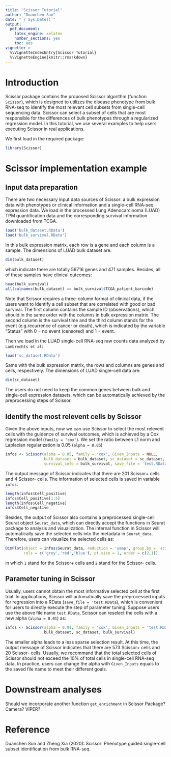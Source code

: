 ```yaml
---
title: "Scissor Tutorial"
author: "Duanchen Sun"
date: "`r Sys.Date()`"
output: 
  pdf_document:
    latex_engine: xelatex
    number_sections: yes
    toc: yes
vignette: >
  %\VignetteIndexEntry{Scissor Tutorial}
  %\VignetteEngine{knitr::rmarkdown}
---
```



# Introduction
Scissor package contains the proposed Scissor algorithm (function `Scissor`), which is designed to utilizes the disease phenotype from bulk RNA-seq to identify the most relevant cell subsets from single-cell sequencing data. Scissor can select a subset of cells that are most responsible for the differences of bulk phenotypes through a regularized regression model. In this tutorial, we use several examples to help users executing Scissor in real applications. 

We first load in the required package:
```r
library(Scissor)
```

# Scissor implementation example
## Input data preparation
There are two necessary input data sources of Scissor: a bulk expression data with phenotypes or clinical information and a single-cell RNA-seq expression data. We load in the processed Lung Adenocarcinoma (LUAD) TPM quantification data and the corresponding survival information downloaded from TCGA.
```r
load('bulk_dataset.RData')
load('bulk_survival.RData')
```

In this bulk expression matrix, each row is a gene and each column is a sample. The dimensions of LUAD bulk dataset are:
```r
dim(bulk_dataset)
```
which indicate there are totally 56716 genes and 471 samples. Besides, all of these samples have clinical outcomes:
```r
head(bulk_survival)
all(colnames(bulk_dataset) == bulk_survival$TCGA_patient_barcode)
```
Note that Scissor requires a three-column format of clinical data, if the users want to identify a cell subset that are correlated with good or bad survival. The first column contains the sample ID (observations), which should in the same order with the columns in bulk expression matrix. The second column is the survival time and the third column stands for the event (e.g.recurrence of cancer or death), which is indicated by the variable "Status" with 0 = no event (censored) and 1 = event. 

Then we load in the LUAD single-cell RNA-seq raw counts data analyzed by `Lambrechts et al`:
```r
load('sc_dataset.RData')
```
Same with the bulk expression matrix, the rows and columns are genes and cells, respectively. The dimensions of LUAD single-cell data are:
```r
dim(sc_dataset)
```
The users do not need to keep the common genes between bulk and single-cell expression datasets, which can be automatically achieved by the preprocessing steps of Scissor. 


## Identify the most relevent cells by Scissor
Given the above inputs, now we can use Scissor to select the most relevent cells with the guidence of survival outcomes, which is achieved by a Cox regression model (`family = 'cox'`). We set the ratio between L1 norm and Laplacian regularization is 0.05 (`alpha = 0.05`)
```r
infos <- Scissor(alpha = 0.05, family = 'cox', Given_Inputs = NULL,
                 bulk_dataset = bulk_dataset, sc_dataset = sc_dataset,
                 survival_info = bulk_survival, save_file = 'test.RData')

```
The output message of Scissor indicates that there are 201 Scissor+ cells and 4 Scissor- cells. The information of selected cells is saved in variable `infos`:
```r
length(infos$Cell_positive)
infos$Cell_positive[1:5]
length(infos$Cell_negative)
infos$Cell_negative
```
Besides, the output of Scissor also contains a preprocessed single-cell Seurat object `Seurat_data`, which can directly accept the functions in Seurat package to analysis and visualization. The internal function in Scissor will automatically save the selected cells into the metadata in `Seurat_data`. Therefore, users can visualize the selected cells as:
```r
DimPlot(object = infos$Seurat_data, reduction = 'umap', group.by = 'scissor', 
        cols = c('grey','red','blue'), pt.size = 1, order = c(2,1))
```
in which `1` stand for the Scissor+ cells and `2` stand for the Scissor- cells.


## Parameter tuning in Scissor
Usually, users cannot obtain the most informative selected cell at the first trial. In applications, Scissor will automatically save the preprocessed inputs for regression into a RData (`save_file = 'test.RData`), which is convenient for users to directly execute the step of parameter tuning. Suppose users use the above file name `test.RData`, Scissor can reselect the cells with a new alpha (`alpha = 0.01`) as:
```r
infos <- Scissor(alpha = 0.01, family = 'cox', Given_Inputs = 'test.RData',
                 bulk_dataset, sc_dataset, bulk_survival)

```
The smaller alpha leads to a less sparse selection result. At this time, the output message of Scissor indicates that there are 573 Scissor+ cells and 20 Scissor- cells. Usually, we recommand that the total selected cells of Scissor should not exceed the 10% of total cells in single-cell RNA-seq data. In practice, users can change the alpha with `Given_Inputs` equals to the saved file name to meet their different goals.


# Downstream analyses
Should we incorporate another function `get_enrichment` in Scissor Package? Camera? VIPER?


# Reference
Duanchen Sun and Zheng Xia (2020): Scissor: Phenotype guided single-cell subset identification from bulk RNA-seq.
